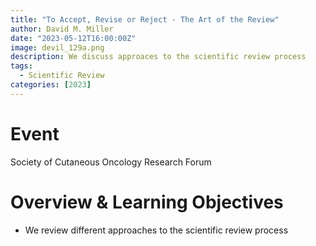 ```yaml
---
title: "To Accept, Revise or Reject - The Art of the Review"
author: David M. Miller
date: "2023-05-12T16:00:00Z"
image: devil_129a.png
description: We discuss approaces to the scientific review process
tags: 
  - Scientific Review
categories: [2023]
---
```


# Event
Society of Cutaneous Oncology Research Forum

# Overview & Learning Objectives
- We review different approaches to the scientific review process  

